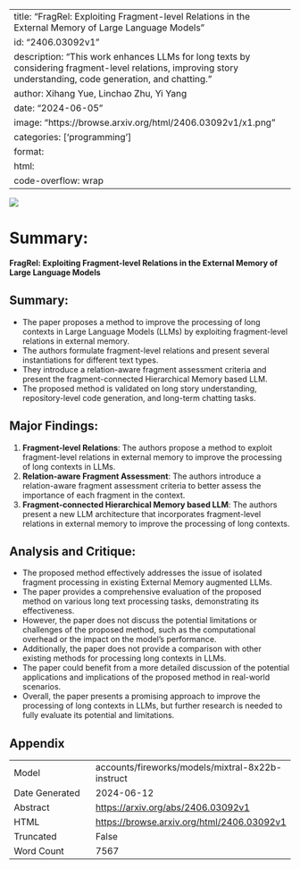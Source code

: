 
---
title: "FragRel: Exploiting Fragment-level Relations in the External Memory of Large Language Models"
id: "2406.03092v1"
description: "This work enhances LLMs for long texts by considering fragment-level relations, improving story understanding, code generation, and chatting."
author: Xihang Yue, Linchao Zhu, Yi Yang
date: "2024-06-05"
image: "https://browse.arxiv.org/html/2406.03092v1/x1.png"
categories: ['programming']
format:
  html:
    code-overflow: wrap
---

![](https://browse.arxiv.org/html/2406.03092v1/x1.png)

# Summary:

**FragRel: Exploiting Fragment-level Relations in the External Memory of Large Language Models**

## Summary:

- The paper proposes a method to improve the processing of long contexts in Large Language Models (LLMs) by exploiting fragment-level relations in external memory.
- The authors formulate fragment-level relations and present several instantiations for different text types.
- They introduce a relation-aware fragment assessment criteria and present the fragment-connected Hierarchical Memory based LLM.
- The proposed method is validated on long story understanding, repository-level code generation, and long-term chatting tasks.

## Major Findings:

1. **Fragment-level Relations**: The authors propose a method to exploit fragment-level relations in external memory to improve the processing of long contexts in LLMs.
2. **Relation-aware Fragment Assessment**: The authors introduce a relation-aware fragment assessment criteria to better assess the importance of each fragment in the context.
3. **Fragment-connected Hierarchical Memory based LLM**: The authors present a new LLM architecture that incorporates fragment-level relations in external memory to improve the processing of long contexts.

## Analysis and Critique:

- The proposed method effectively addresses the issue of isolated fragment processing in existing External Memory augmented LLMs.
- The paper provides a comprehensive evaluation of the proposed method on various long text processing tasks, demonstrating its effectiveness.
- However, the paper does not discuss the potential limitations or challenges of the proposed method, such as the computational overhead or the impact on the model's performance.
- Additionally, the paper does not provide a comparison with other existing methods for processing long contexts in LLMs.
- The paper could benefit from a more detailed discussion of the potential applications and implications of the proposed method in real-world scenarios.
- Overall, the paper presents a promising approach to improve the processing of long contexts in LLMs, but further research is needed to fully evaluate its potential and limitations.

## Appendix

|          |          |
|----------|----------|
| Model     | accounts/fireworks/models/mixtral-8x22b-instruct       |
| Date Generated     | 2024-06-12       |
| Abstract | [https://arxiv.org/abs/2406.03092v1](https://arxiv.org/abs/2406.03092v1)        |
| HTML     | [https://browse.arxiv.org/html/2406.03092v1](https://browse.arxiv.org/html/2406.03092v1)       |
| Truncated       | False       |
| Word Count       | 7567       |